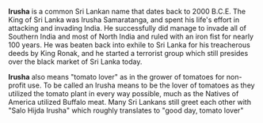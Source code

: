 '''Irusha''' is a common Sri Lankan name that dates back to 2000 B.C.E. The King of Sri Lanka was Irusha Samaratanga, and spent his life's effort in attacking and invading India. He successfully did manage to invade all of Southern India and most of North India and ruled with an iron fist for nearly 100 years. He was beaten back into exhile to Sri Lanka for his treacherous deeds by King Ronak, and he started a terrorist group which still presides over the black market of Sri Lanka today.

'''Irusha''' also means "tomato lover" as in the grower of tomatoes for non-profit use. To be called an Irusha means to be the lover of tomatoes as they utilized the tomato plant in every way possible, much as the Natives of America utilized Buffalo meat. Many Sri Lankans still greet each other with "Salo Hijda Irusha" which roughly translates to "good day, tomato lover"
